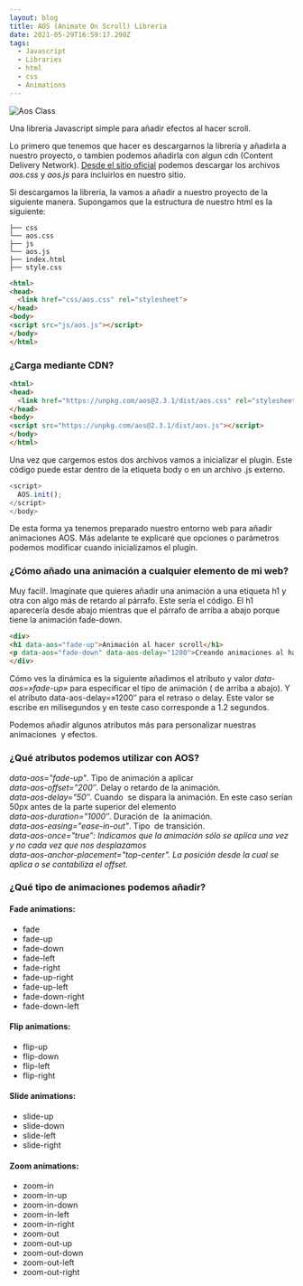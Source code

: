 ```yaml
---
layout: blog
title: AOS (Animate On Scroll) Libreria
date: 2021-05-29T16:59:17.298Z
tags:
  - Javascript
  - Libraries
  - html
  - css
  - Animations
---
```

![Aos Class](.static/img/aos.jpg)

Una libreria Javascript simple para añadir efectos al hacer scroll.

Lo primero que tenemos que hacer es descargarnos la librería y añadirla a nuestro proyecto, o tambien podemos añadirla con algun cdn (Content Delivery Network). [Desde el sitio oficial](https://michalsnik.github.io/aos/) podemos descargar los archivos *aos.css* y *aos.js* para incluirlos en nuestro sitio.

Si descargamos la libreria, la vamos a añadir a nuestro proyecto de la siguiente manera. Supongamos que la estructura de nuestro html es la siguiente:

```
├── css
└── aos.css
├── js
└── aos.js
├── index.html
├── style.css
```

```html
<html>
<head>
  <link href="css/aos.css" rel="stylesheet">  
</head>
<body>
<script src="js/aos.js"></script>
</body>
</html>
```

### ¿Carga mediante CDN?



```html
<html>
<head>
  <link href="https://unpkg.com/aos@2.3.1/dist/aos.css" rel="stylesheet">  
</head>
<body>
<script src="https://unpkg.com/aos@2.3.1/dist/aos.js"></script>
</body>
</html>
```

Una vez que cargemos estos dos archivos vamos a inicializar el plugin. Este código puede estar dentro de la etiqueta body o en un archivo .js externo.

```javascript
<script>
  AOS.init();
</script>
</body>
```

De esta forma ya tenemos preparado nuestro entorno web para añadir animaciones AOS. Más adelante te explicaré que opciones o parámetros podemos modificar cuando inicializamos el plugin.

### ¿Cómo añado una animación a cualquier elemento de mi web?

Muy facil!. Imagínate que quieres añadir una animación a una etiqueta h1 y otra con algo más de retardo al párrafo. Este sería el código. El h1 aparecería desde abajo mientras que el párrafo de arriba a abajo porque tiene la animación fade-down.

```html
<div>
<h1 data-aos="fade-up">Animación al hacer scroll</h1>
<p data-aos="fade-down" data-aos-delay="1200">Creando animaciones al hacer scroll...<p>
</div>
```

Cómo ves la dinámica es la siguiente añadimos el atributo y valor *data-aos=»fade-up»* para especificar el tipo de animación ( de arriba a abajo). Y el atributo data-aos-delay=»1200″ para el retraso o delay. Este valor se escribe en milisegundos y en teste caso corresponde a 1.2 segundos.

Podemos añadir algunos atributos más para personalizar nuestras animaciones  y efectos.

### ¿Qué atributos podemos utilizar con AOS?

*data-aos="fade-up"*. Tipo de animación a aplicar\
*data-aos-offset="200″.* Delay o retardo de la animación.\
*data-aos-delay="50″*. Cuando  se dispara la animación. En este caso serían 50px antes de la parte superior del elemento\
*data-aos-duration="1000″*. Duración de  la animación.\
*data-aos-easing="ease-in-out"*. Tipo  de transición.\
*data-aos-once="true": Indicamos que la animación sólo se aplica una vez y no cada vez que nos desplazamos*\
*data-aos-anchor-placement="top-center". La posición desde la cual se aplica o se contabiliza el offset.*

### ¿Qué tipo de animaciones podemos añadir?

#### Fade animations:

* fade
* fade-up
* fade-down
* fade-left
* fade-right
* fade-up-right
* fade-up-left
* fade-down-right
* fade-down-left

<!--StartFragment-->

#### Flip animations:

* flip-up
* flip-down
* flip-left
* flip-right

#### Slide animations:

* slide-up
* slide-down
* slide-left
* slide-right

#### Zoom animations:

* zoom-in
* zoom-in-up
* zoom-in-down
* zoom-in-left
* zoom-in-right
* zoom-out
* zoom-out-up
* zoom-out-down
* zoom-out-left
* zoom-out-right
